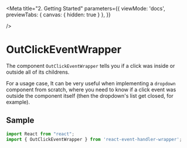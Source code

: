 <!-- Dot.stories.mdx -->


<Meta 
 title="2. Getting Started"
 parameters={{
    viewMode: 'docs',
    previewTabs: { 
      canvas: { hidden: true } 
     },
  }}
  
/>

# OutClickEventWrapper

The component `OutClickEventWrapper` tells you if a click was inside or outside all of its childrens.

For a usage case, It can be very useful when implementing a `dropdown` component from scratch, where you need to know if a click event was outside the component itself (then the dropdown's list get closed, for example).

## Sample

```typescript
import React from "react";
import { OutClickEventWrapper } from 'react-event-handler-wrapper';
```
<Canvas withSource="open">
    <Story story={stories.OutClickEvent}/>
</Canvas>
